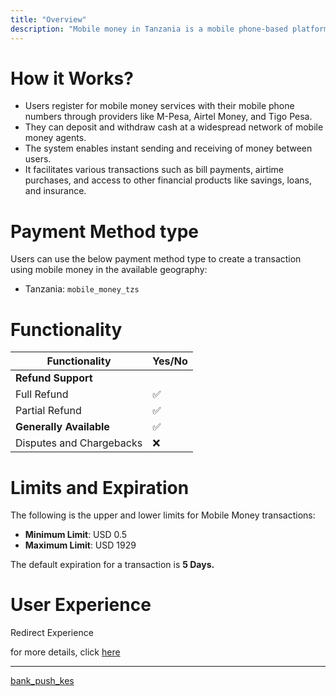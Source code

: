 ```yaml
---
title: "Overview"
description: "Mobile money in Tanzania is a mobile phone-based platform providing a wide array of financial services to a significant portion of the Tanzanian population."
---
```


# How it Works?

* Users register for mobile money services with their mobile phone numbers through providers like M-Pesa, Airtel Money, and Tigo Pesa.
* They can deposit and withdraw cash at a widespread network of mobile money agents.
* The system enables instant sending and receiving of money between users.
* It facilitates various transactions such as bill payments, airtime purchases, and access to other financial products like savings, loans, and insurance.

# Payment Method type

Users can use the below payment method type to create a transaction using mobile money in the available geography:

* Tanzania: `mobile_money_tzs`

# Functionality

| Functionality            | Yes/No |
| ------------------------ | ------ |
| **Refund Support**       |        |
| Full Refund              | ✅      |
| Partial Refund           | ✅      |
| **Generally Available**  | ✅      |
| Disputes and Chargebacks | ❌      |

# Limits and Expiration

The following is the upper and lower limits for Mobile Money transactions:

* **Minimum Limit**: USD 0.5
* **Maximum Limit**: USD 1929

The default expiration for a transaction is **5 Days.**

# User Experience

Redirect Experience

for more details, click [here](https://tazapay.com/country-list/tanzania)

***

[bank\_push\_kes](/docs/bank_push_kes-1)
